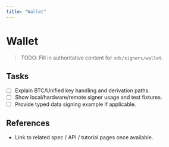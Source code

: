 ```yaml
---
title: "Wallet"
---
```


# Wallet

> TODO: Fill in authoritative content for `sdk/signers/wallet`.

## Tasks
- [ ] Explain BTC/Unified key handling and derivation paths.
- [ ] Show local/hardware/remote signer usage and test fixtures.
- [ ] Provide typed data signing example if applicable.

## References
- Link to related spec / API / tutorial pages once available.
